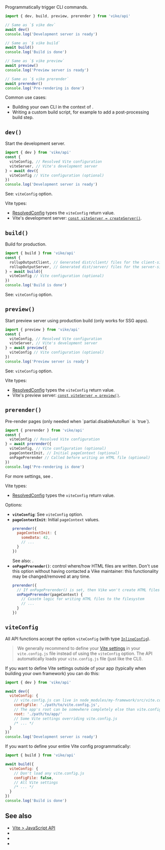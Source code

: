 
Programmatically trigger <Link href="/cli">CLI commands</Link>.

```js
import { dev, build, preview, prerender } from 'vike/api'

// Same as `$ vike dev`
await dev()
console.log('Development server is ready')

// Same as `$ vike build`
await build()
console.log('Build is done')

// Same as `$ vike preview`
await preview()
console.log('Preview server is ready')

// Same as `$ vike prerender`
await prerender()
console.log('Pre-rendering is done')
```

Common use cases:
 - Building your own CLI in the context of <Link href="/build-your-own-framework" noBreadcrumb />.
 - Writing a custom build script, for example to add a post-processing build step.


## `dev()`

Start the development server.

```js
import { dev } from 'vike/api'
const {
  viteConfig, // Resolved Vite configuration
  viteServer, // Vite's development server
} = await dev({
  viteConfig // Vite configuration (optional)
})
console.log('Development server is ready')
```

See: <Link href='#viteconfig'>`viteConfig` option</Link>.

Vite types:
- [ResolvedConfig](https://vite.dev/guide/api-javascript.html#resolvedconfig) types the `viteConfig` return value.
- Vite's development server: [`const viteServer = createServer()`](https://vite.dev/guide/api-javascript.html#createserver).

## `build()`

Build for production.

```js
import { build } from 'vike/api'
const {
  rollupOutputClient, // Generated dist/client/ files for the client-side
  rollupOutputServer, // Generated dist/server/ files for the server-side
} = await build({
  viteConfig // Vite configuration (optional)
})
console.log('Build is done')
```

See: <Link href='#viteconfig'>`viteConfig` option</Link>.


## `preview()`

Start preview server using production build (only works for <Link href="/glossary#ssg">SSG apps</Link>).

```js
import { preview } from 'vike/api'
const {
  viteConfig, // Resolved Vite configuration
  viteServer, // Vite's development server
} = await preview({
  viteConfig // Vite configuration (optional)
})
console.log('Preview server is ready')
```

See: <Link href='#viteconfig'>`viteConfig` option</Link>.

Vite types:
- [ResolvedConfig](https://vite.dev/guide/api-javascript.html#resolvedconfig) types the `viteConfig` return value.
- Vite's preview server: [`const viteServer = preview()`](https://vite.dev/guide/api-javascript.html#preview).


## `prerender()`

<Link href="/pre-rendering">Pre-render</Link> pages (only needed when <Link href="/prerender#disableautorun">`partial.disableAutoRun`</Link> is `true`).

```js
import { prerender } from 'vike/api'
const {
  viteConfig // Resolved Vite configuration
} = await prerender({
  viteConfig, // Vite configuration (optional)
  pageContextInit, // Initial pageContext (optional)
  onPagePrerender // Called before writing an HTML file (optional)
})
console.log('Pre-rendering is done')
```

For more settings, see <Link href="/prerender" />.

Vite types:
- [ResolvedConfig](https://vite.dev/guide/api-javascript.html#resolvedconfig) types the `viteConfig` return value.

Options:
- **`viteConfig`**: See <Link href='#viteconfig'>`viteConfig` option</Link>.
- **`pageContextInit`**: Initial <Link href="/pageContext">`pageContext`</Link> values.
  ```js
  prerender({
    pageContextInit: {
      someData: 42,
      // ...
    }
  })
  ```
  See also: <Link href="/pageContext#lifecycle" />.
- **`onPagePrerender()`**: control where/how HTML files are written.
  <Warning>Don't use this option without having contacted a Vike maintainer: this functionality may be changed/removed at any time.</Warning>
  ```js
  prerender({
    // If onPagePrerender() is set, then Vike won't create HTML files
    onPagePrerender(pageContext) {
      // Cusotm logic for writing HTML files to the filesystem
      // ...
    }
  })
  ```


## `viteConfig`

All API functions accept the option `viteConfig` (with type [`InlineConfig`](https://vitejs.dev/guide/api-javascript.html#inlineconfig)).

> We generally recommend to define your [Vite settings](https://vite.dev/config/) in your `vite.config.js` file instead of using the `viteConfig` option. The API automatically loads your `vite.config.js` file (just like the CLI).

If you want to define Vite settings outside of your app (typically when <Link href="/build-your-own-framework">building your own framework</Link>) you can do this:

```js
import { dev } from 'vike/api'

await dev({
  viteConfig: {
    // vite.config.js can live in node_modules/my-framework/src/vite.config.ts
    configFile: './path/to/vite.config.js',
    // The app's root can be somewhere completely else than vite.config.js
    root: './path/to/app/'
    // Some Vite settings overriding vite.config.js
    /* ... */
  }
})
console.log('Development server is ready')
```

If you want to define your entire Vite config programmatically:

```js
import { build } from 'vike/api'

await build({
  viteConfig: {
    // Don't load any vite.config.js
    configFile: false,
    // All Vite settings
    /* ... */
  }
})
console.log('Build is done')
```


## See also

- [Vite > JavaScript API](https://vite.dev/guide/api-javascript)
- <Link href="/cli" />
- <Link href="/build-your-own-framework" />
- <Link href="/createDevMiddleware" />
